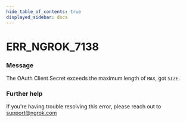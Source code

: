```yaml
---
hide_table_of_contents: true
displayed_sidebar: docs
---
```



# ERR_NGROK_7138

### Message
The OAuth Client Secret exceeds the maximum length of `MAX`, got `SIZE`.

<ErrorDetails error='err_ngrok_7138' />


### Further help
If you're having trouble resolving this error, please reach out to [support@ngrok.com](mailto:support@ngrok.com?subject=Help%20with%20ERR_NGROK_7138)

